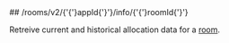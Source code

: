 
<MethodPill method="get" />
## /rooms/v2/{'{'}appId{'}'}/info/{'{'}roomId{'}'}

Retreive current and historical allocation data for a [room](https://hathora.dev/docs/concepts/hathora-entities#room).
